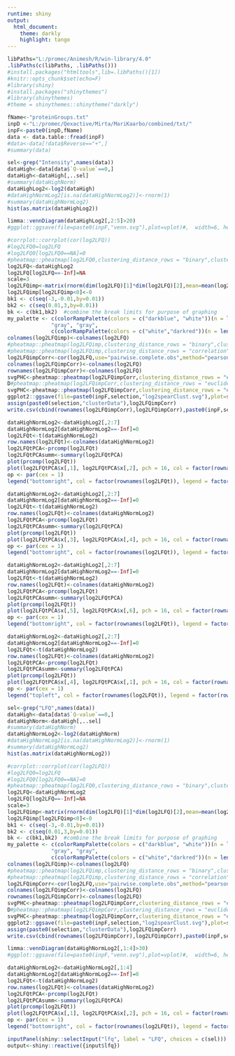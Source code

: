 ```yaml
---
runtime: shiny
output: 
  html_document:
    theme: darkly
    highlight: tango
---
```


```r
libPaths="L:/promec/Animesh/R/win-library/4.0"
.libPaths(c(libPaths, .libPaths()))
#install.packages("htmltools",lib=.libPaths()[1])
#knitr::opts_chunk$set(echo=F)
#library(shiny)
#install.packages("shinythemes")
#library(shinythemes)
#theme = shinythemes::shinytheme("darkly")
```


```r
fName<-"proteinGroups.txt"
inpD <-"L:/promec/Qexactive/Mirta/MariKaarbo/combined/txt/"
inpF<-paste0(inpD,fName)
data <- data.table::fread(inpF)
#data<-data[!data$Reverse=="+",]
#summary(data)
```

```r
sel<-grep("Intensity",names(data))
dataHigh<-data[data$`Q-value`==0,]
dataHigh<-dataHigh[,..sel]
#summary(dataHighNorm)
dataHighLog2<-log2(dataHigh)
#dataHighNormLog2[is.na(dataHighNormLog2)]<-rnorm(1)
#summary(dataHighNormLog2)
hist(as.matrix(dataHighLog2))
```

```r
limma::vennDiagram(dataHighLog2[,2:5]>20)
#ggplot::ggsave(file=paste0(inpF,"venn.svg"),plot=vplot)#,  width=6, height=6)
```

```r
#corrplot::corrplot(cor(log2LFQ))
#log2LFQ0=log2LFQ
#log2LFQ0[log2LFQ0==NA]=0
#pheatmap::pheatmap(log2LFQ0,clustering_distance_rows = "binary",clustering_distance_cols = "correlation",fontsize_row=4,cluster_cols=FALSE,cluster_rows=T,color = my_palette,fontsize_col  = 4)
log2LFQ<-dataHighLog2
log2LFQ[log2LFQ==-Inf]=NA
scale=3
log2LFQimp<-matrix(rnorm(dim(log2LFQ)[1]*dim(log2LFQ)[2],mean=mean(log2LFQ,na.rm = T)-scale,sd=sd(log2LFQ,na.rm = T)/(scale)), dim(log2LFQ)[1],dim(log2LFQ)[2])
log2LFQimp[log2LFQimp<0]<-0
bk1 <- c(seq(-3,-0.01,by=0.01))
bk2 <- c(seq(0.01,3,by=0.01))
bk <- c(bk1,bk2)  #combine the break limits for purpose of graphing
my_palette <- c(colorRampPalette(colors = c("darkblue", "white"))(n = length(bk1)-1),
              "gray", "gray",
              c(colorRampPalette(colors = c("white","darkred"))(n = length(bk2)-1)))
colnames(log2LFQimp)<-colnames(log2LFQ)
#pheatmap::pheatmap(log2LFQimp,clustering_distance_rows = "binary",clustering_distance_cols = "correlation",fontsize_row=8,cluster_cols=T,cluster_rows=T,color = my_palette,fontsize_col  = 8)
#pheatmap::pheatmap(log2LFQimp,clustering_distance_rows = "correlation",clustering_distance_cols = "correlation",fontsize_row=1,cluster_cols=T,cluster_rows=T,fontsize_col  = 8)
log2LFQimpCorr<-cor(log2LFQ,use="pairwise.complete.obs",method="pearson")*cor(log2LFQ,use="pairwise.complete.obs",method="pearson")
colnames(log2LFQimpCorr)<-colnames(log2LFQ)
rownames(log2LFQimpCorr)<-colnames(log2LFQ)
svgPHC<-pheatmap::pheatmap(log2LFQimpCorr,clustering_distance_rows = "euclidean",clustering_distance_cols = "euclidean",fontsize_row=8,cluster_cols=T,cluster_rows=T,fontsize_col  = 8)
D#pheatmap::pheatmap(log2LFQimpCorr,clustering_distance_rows = "euclidean",clustering_distance_cols = "euclidean",fontsize_row=4,cluster_cols=T,cluster_rows=T,fontsize_col  = 4,labels_col = label$Sample.Number,labels_row = label$Cell.Type_Sample.Group)
svgPHC<-pheatmap::pheatmap(log2LFQimpCorr,clustering_distance_rows = "euclidean",clustering_distance_cols = "euclidean",fontsize_row=6,cluster_cols=T,cluster_rows=T,fontsize_col  = 6,labels_row = paste(label$RawFnum,label$ID_ROLF,label$Tank,label$Diet,label$Fish))
ggplot2::ggsave(file=paste0(inpF,selection,"log2spearClust.svg"),plot=svgPHC)#,  
assign(paste0(selection,"clusterData"),log2LFQimpCorr)
write.csv(cbind(rownames(log2LFQimpCorr),log2LFQimpCorr),paste0(inpF,selection,"log2spearClust.csv"),row.names=F)
```



```r
dataHighNormLog2<-dataHighLog2[,2:7]
dataHighNormLog2[dataHighNormLog2==-Inf]=0
log2LFQt<-t(dataHighNormLog2)
row.names(log2LFQt)<-colnames(dataHighNormLog2)
log2LFQtPCA<-prcomp(log2LFQt)
log2LFQtPCAsumm<-summary(log2LFQtPCA)
plot(prcomp(log2LFQt))
plot(log2LFQtPCA$x[,1], log2LFQtPCA$x[,2], pch = 16, col = factor(rownames(log2LFQt)),xlab = paste0("PC1 (", round(100*log2LFQtPCAsumm$importance[2,1],1), "%)"), ylab = paste0("PC2 (", round(100*log2LFQtPCAsumm$importance[2,2],1), "%)"),main=paste("PCA 1/2 with 0 containing proteinGroups imputed","\nProtein groups", dim(log2LFQt)[2],"across samples",dim(log2LFQt)[1]))
op <- par(cex = 1)
legend("bottomright", col = factor(rownames(log2LFQt)), legend = factor(rownames(log2LFQt)), pch = 16)
```

```r
dataHighNormLog2<-dataHighLog2[,2:7]
dataHighNormLog2[dataHighNormLog2==-Inf]=0
log2LFQt<-t(dataHighNormLog2)
row.names(log2LFQt)<-colnames(dataHighNormLog2)
log2LFQtPCA<-prcomp(log2LFQt)
log2LFQtPCAsumm<-summary(log2LFQtPCA)
plot(prcomp(log2LFQt))
plot(log2LFQtPCA$x[,3], log2LFQtPCA$x[,4], pch = 16, col = factor(rownames(log2LFQt)),xlab = paste0("PC1 (", round(100*log2LFQtPCAsumm$importance[2,3],1), "%)"), ylab = paste0("PC2 (", round(100*log2LFQtPCAsumm$importance[2,4],1), "%)"),main=paste("PCA 1/2 with 0 containing proteinGroups imputed","\nProtein groups", dim(log2LFQt)[2],"across samples",dim(log2LFQt)[1]))
op <- par(cex = 1)
legend("bottomright", col = factor(rownames(log2LFQt)), legend = factor(rownames(log2LFQt)), pch = 16)
```

```r
dataHighNormLog2<-dataHighLog2[,2:7]
dataHighNormLog2[dataHighNormLog2==-Inf]=0
log2LFQt<-t(dataHighNormLog2)
row.names(log2LFQt)<-colnames(dataHighNormLog2)
log2LFQtPCA<-prcomp(log2LFQt)
log2LFQtPCAsumm<-summary(log2LFQtPCA)
plot(prcomp(log2LFQt))
plot(log2LFQtPCA$x[,5], log2LFQtPCA$x[,6], pch = 16, col = factor(rownames(log2LFQt)),xlab = paste0("PC1 (", round(100*log2LFQtPCAsumm$importance[2,5],1), "%)"), ylab = paste0("PC2 (", round(100*log2LFQtPCAsumm$importance[2,6],1), "%)"),main=paste("PCA 1/2 with 0 containing proteinGroups imputed","\nProtein groups", dim(log2LFQt)[2],"across samples",dim(log2LFQt)[1]))
op <- par(cex = 1)
legend("bottomright", col = factor(rownames(log2LFQt)), legend = factor(rownames(log2LFQt)), pch = 16)
```

```r
dataHighNormLog2<-dataHighLog2[,2:7]
dataHighNormLog2[dataHighNormLog2==-Inf]=0
log2LFQt<-t(dataHighNormLog2)
row.names(log2LFQt)<-colnames(dataHighNormLog2)
log2LFQtPCA<-prcomp(log2LFQt)
log2LFQtPCAsumm<-summary(log2LFQtPCA)
plot(prcomp(log2LFQt))
plot(log2LFQtPCA$x[,4], log2LFQtPCA$x[,1], pch = 16, col = factor(rownames(log2LFQt)),xlab = paste0("PC4 (", round(100*log2LFQtPCAsumm$importance[2,4],1), "%)"), ylab = paste0("PC1 (", round(100*log2LFQtPCAsumm$importance[2,1],1), "%)"),main=paste("PCA 4/1 with 0 containing proteinGroups imputed","\nProtein groups", dim(log2LFQt)[2],"across samples",dim(log2LFQt)[1]))
op <- par(cex = 1)
legend("topleft", col = factor(rownames(log2LFQt)), legend = factor(rownames(log2LFQt)), pch = 16)
```

```r
sel<-grep("LFQ",names(data))
dataHigh<-data[data$`Q-value`==0,]
dataHighNorm<-dataHigh[,..sel]
#summary(dataHighNorm)
dataHighNormLog2<-log2(dataHighNorm)
#dataHighNormLog2[is.na(dataHighNormLog2)]<-rnorm(1)
#summary(dataHighNormLog2)
hist(as.matrix(dataHighNormLog2))
```

```r
#corrplot::corrplot(cor(log2LFQ))
#log2LFQ0=log2LFQ
#log2LFQ0[log2LFQ0==NA]=0
#pheatmap::pheatmap(log2LFQ0,clustering_distance_rows = "binary",clustering_distance_cols = "correlation",fontsize_row=4,cluster_cols=FALSE,cluster_rows=T,color = my_palette,fontsize_col  = 4)
log2LFQ<-dataHighNormLog2
log2LFQ[log2LFQ==-Inf]=NA
scale=3
log2LFQimp<-matrix(rnorm(dim(log2LFQ)[1]*dim(log2LFQ)[2],mean=mean(log2LFQ,na.rm = T)-scale,sd=sd(log2LFQ,na.rm = T)/(scale)), dim(log2LFQ)[1],dim(log2LFQ)[2])
log2LFQimp[log2LFQimp<0]<-0
bk1 <- c(seq(-3,-0.01,by=0.01))
bk2 <- c(seq(0.01,3,by=0.01))
bk <- c(bk1,bk2)  #combine the break limits for purpose of graphing
my_palette <- c(colorRampPalette(colors = c("darkblue", "white"))(n = length(bk1)-1),
              "gray", "gray",
              c(colorRampPalette(colors = c("white","darkred"))(n = length(bk2)-1)))
colnames(log2LFQimp)<-colnames(log2LFQ)
#pheatmap::pheatmap(log2LFQimp,clustering_distance_rows = "binary",clustering_distance_cols = "correlation",fontsize_row=8,cluster_cols=T,cluster_rows=T,color = my_palette,fontsize_col  = 8)
#pheatmap::pheatmap(log2LFQimp,clustering_distance_rows = "correlation",clustering_distance_cols = "correlation",fontsize_row=1,cluster_cols=T,cluster_rows=T,fontsize_col  = 8)
log2LFQimpCorr<-cor(log2LFQ,use="pairwise.complete.obs",method="pearson")*cor(log2LFQ,use="pairwise.complete.obs",method="pearson")
colnames(log2LFQimpCorr)<-colnames(log2LFQ)
rownames(log2LFQimpCorr)<-colnames(log2LFQ)
svgPHC<-pheatmap::pheatmap(log2LFQimpCorr,clustering_distance_rows = "euclidean",clustering_distance_cols = "euclidean",fontsize_row=8,cluster_cols=T,cluster_rows=T,fontsize_col  = 8)
D#pheatmap::pheatmap(log2LFQimpCorr,clustering_distance_rows = "euclidean",clustering_distance_cols = "euclidean",fontsize_row=4,cluster_cols=T,cluster_rows=T,fontsize_col  = 4,labels_col = label$Sample.Number,labels_row = label$Cell.Type_Sample.Group)
svgPHC<-pheatmap::pheatmap(log2LFQimpCorr,clustering_distance_rows = "euclidean",clustering_distance_cols = "euclidean",fontsize_row=6,cluster_cols=T,cluster_rows=T,fontsize_col  = 6,labels_row = paste(label$RawFnum,label$ID_ROLF,label$Tank,label$Diet,label$Fish))
ggplot2::ggsave(file=paste0(inpF,selection,"log2spearClust.svg"),plot=svgPHC)#,  
assign(paste0(selection,"clusterData"),log2LFQimpCorr)
write.csv(cbind(rownames(log2LFQimpCorr),log2LFQimpCorr),paste0(inpF,selection,"log2spearClust.csv"),row.names=F)
```




```r
limma::vennDiagram(dataHighNormLog2[,1:4]>30)
#ggplot::ggsave(file=paste0(inpF,"venn.svg"),plot=vplot)#,  width=6, height=6)
```

```r
dataHighNormLog2<-dataHighNormLog2[,1:4]
dataHighNormLog2[dataHighNormLog2==-Inf]=0
log2LFQt<-t(dataHighNormLog2)
row.names(log2LFQt)<-colnames(dataHighNormLog2)
log2LFQtPCA<-prcomp(log2LFQt)
log2LFQtPCAsumm<-summary(log2LFQtPCA)
plot(prcomp(log2LFQt))
plot(log2LFQtPCA$x[,1], log2LFQtPCA$x[,2], pch = 16, col = factor(rownames(log2LFQt)),xlab = paste0("PC1 (", round(100*log2LFQtPCAsumm$importance[2,1],1), "%)"), ylab = paste0("PC2 (", round(100*log2LFQtPCAsumm$importance[2,2],1), "%)"),main=paste("PCA 1/2 with 0 containing proteinGroups imputed","\nProtein groups", dim(log2LFQt)[2],"across samples",dim(log2LFQt)[1]))
op <- par(cex = 1)
legend("bottomright", col = factor(rownames(log2LFQt)), legend = factor(rownames(log2LFQt)), pch = 16)
```


```r
inputPanel(shiny::selectInput("lfq", label = "LFQ", choices = c(sel)))
output<-shiny::reactive({input$lfq})
```


